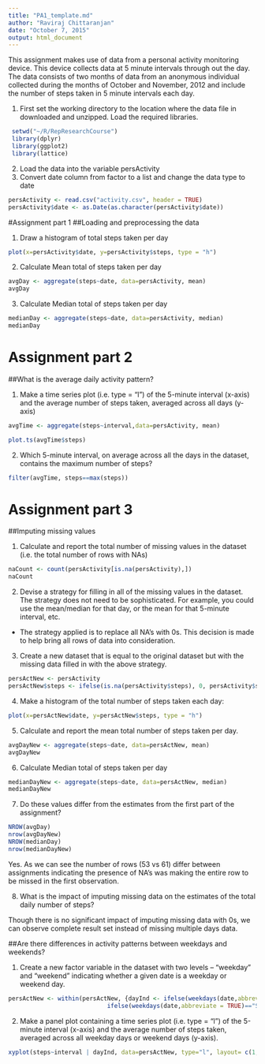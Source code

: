 ---
title: "PA1_template.md"
author: "Raviraj Chittaranjan"
date: "October 7, 2015"
output: html_document
---

This assignment makes use of data from a personal activity monitoring device. This device collects data at 5 minute intervals through out the day. The data consists of two months of data from an anonymous individual collected during the months of October and November, 2012 and include the number of steps taken in 5 minute intervals each day.

1. First set the working directory to the location where the data file in downloaded and unzipped. Load the required libraries.
```{r, echo=TRUE}
 setwd("~/R/RepResearchCourse")
 library(dplyr)
 library(ggplot2)
 library(lattice)
``` 

2. Load the data into the variable persActivity
3. Convert date column from factor to a list and change the data type to date

```{r,echo=TRUE}
persActivity <- read.csv("activity.csv", header = TRUE)
persActivity$date <- as.Date(as.character(persActivity$date))
```

#Assignment part 1
##Loading and preprocessing the data

1. Draw a histogram of total steps taken per day
```{r, echo=TRUE}
plot(x=persActivity$date, y=persActivity$steps, type = "h")
```

2. Calculate Mean total of steps taken per day
```{r, echo=TRUE}
avgDay <- aggregate(steps~date, data=persActivity, mean)
avgDay
```

3. Calculate Median total of steps taken per day
```{r, echo=TRUE}
medianDay <- aggregate(steps~date, data=persActivity, median)
medianDay
```

# Assignment part 2
##What is the average daily activity pattern?

1. Make a time series plot (i.e. type = "l") of the 5-minute interval (x-axis) and the average number of steps taken, averaged across all days (y-axis)
```{r, echo=TRUE}
avgTime <- aggregate(steps~interval,data=persActivity, mean)

plot.ts(avgTime$steps)
```

2. Which 5-minute interval, on average across all the days in the dataset, contains the maximum number of steps?
```{r, echo=TRUE}
filter(avgTime, steps==max(steps))
```

# Assignment part 3
##Imputing missing values

1. Calculate and report the total number of missing values in the dataset (i.e. the total number of rows with NAs)
```{r, echo=TRUE}
naCount <- count(persActivity[is.na(persActivity),])
naCount
```

2. Devise a strategy for filling in all of the missing values in the dataset. The strategy does not need to be sophisticated. For example, you could use the mean/median for that day, or the mean for that 5-minute interval, etc.

 - The strategy applied is to replace all NA's with 0s. This decision is made to help bring all rows of data into consideration.

3. Create a new dataset that is equal to the original dataset but with the missing data filled in with the above strategy.

```{r, echo=TRUE}
persActNew <- persActivity
persActNew$steps <- ifelse(is.na(persActivity$steps), 0, persActivity$steps)
```

4. Make a histogram of the total number of steps taken each day:

```{r, echo=TRUE}
plot(x=persActNew$date, y=persActNew$steps, type = "h")
```

5. Calculate and report the mean total number of steps taken per day. 

```{r, echo=TRUE}
avgDayNew <- aggregate(steps~date, data=persActNew, mean)
avgDayNew
```

6. Calculate Median total of steps taken per day

```{r, echo=TRUE}
medianDayNew <- aggregate(steps~date, data=persActNew, median)
medianDayNew
```

7. Do these values differ from the estimates from the first part of the assignment? 
```{r, echo=TRUE}
NROW(avgDay)
nrow(avgDayNew)
NROW(medianDay)
nrow(medianDayNew)
```

Yes. As we can see the number of rows (53 vs 61) differ between assignments indicating the presence of NA's was making the entire row to be missed in the first observation.

8. What is the impact of imputing missing data on the estimates of the total daily number of steps?

Though there is no significant impact of imputing missing data with 0s, we can observe complete result set instead of missing multiple days data.

##Are there differences in activity patterns between weekdays and weekends?

1. Create a new factor variable in the dataset with two levels -- "weekday" and "weekend" indicating
whether a given date is a weekday or weekend day.

```{r, echo=TRUE}
persActNew <- within(persActNew, {dayInd <- ifelse(weekdays(date,abbreviate = TRUE)=="Sat", "Weekend",
                            ifelse(weekdays(date,abbreviate = TRUE)=="Sun", "Weekend", "Weekday"))})
```

2. Make a panel plot containing a time series plot (i.e. type = "l") of the 5-minute interval (x-axis) and the average number of steps taken, averaged across all weekday days or weekend days (y-axis). 
```{r, echo=TRUE}
xyplot(steps~interval | dayInd, data=persActNew, type="l", layout= c(1,2))
```

